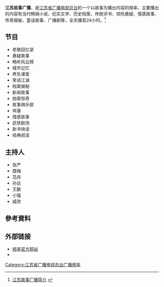 {{广播电台
| 電臺名稱        = 江苏故事广播
| 所屬國家或地區  =  {{CHNML}}
| 總部所在        = {{CHN}}[[南京市|南京市]][[中山东路|中山东路]]132号
| 播放地區        =  江苏全省
| 開播日期      = 2007年1月1日
| 类型        = 故事
| 電臺口號  = 分享世间故事，超越有限人生
| 主要语言        = [[普通话|普通话]]
| 擁有者          = [[江苏省广播电视总台|江苏省广播电视总台]]
| 前電臺名稱      = 
| 被取代名稱      = 
| 電臺官方網站    = http://1206.vojs.cn/
| 無線廣播收聽地區01= 南京及周边地区
| 無線廣播頻道數01= AM1206 FM104.9
| 數位電視供應商01= 江苏全省
| 數位電視頻道數01= 视地区而定
| 線上收聽網站01  = 江苏广播网
| 線上收聽網址01  = [http://www.vojs.cn/bfd/jsgsgb/ 收听]
}}
'''江苏故事广播'''，是[[江苏省广播电视总台|江苏省广播电视总台]]的一个以故事为播出内容的频率，主要播出的内容有当代畅销小说、纪实文学、历史档案、传统评书、惊险悬疑、情感故事、传奇揭秘、童话故事、广播剧等，全天播音24小时。<ref>[http://1206.vojs.cn/201401/t20140103_343076.htm 江苏故事广播简介] {{webarchive|url=https://web.archive.org/web/20140802054843/http://1206.vojs.cn/201401/t20140103_343076.htm |date=2014-08-02 }}</ref>

==节目==
*老歌回忆录 
*悬疑故事 
*畅听风云榜 
*城市记忆 
*养生课堂 
*笑话江湖 
*档案揭秘 
*新闻故事 
*拍案惊奇 
*故事俱乐部 
*祥康 
*情感故事 
*武侠剧场 
*新书快读 
*经典阅读

==主持人==
*张严
*聂梅
*范舟
*孙达
*王鹏
*小强
*戚欣

==參考資料==
{{Reflist}}
==外部链接==
*[https://web.archive.org/web/20140701204351/http://1206.vojs.cn/ 频率官方网站]
*{{sinaweibo|am585}}
{{江苏省广播电视总台}}
[[Category:江苏省广播电视总台广播频率|Category:江苏省广播电视总台广播频率]]
